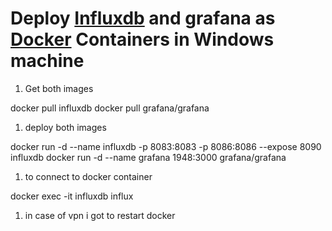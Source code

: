 = Deploy [[Influxdb]] and grafana as [[Docker]] Containers in Windows machine=
# Get both images
docker pull influxdb
docker pull grafana/grafana

# deploy both images
docker run -d --name influxdb -p 8083:8083 -p 8086:8086 --expose 8090 influxdb
docker run -d --name grafana 1948:3000 grafana/grafana

# to connect to docker container
docker exec -it influxdb influx


# in case of vpn i got to restart docker


